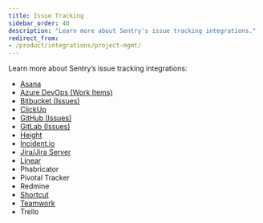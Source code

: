 ```yaml
---
title: Issue Tracking
sidebar_order: 40
description: "Learn more about Sentry's issue tracking integrations."
redirect_from:
- /product/integrations/project-mgmt/
---
```


Learn more about Sentry’s issue tracking integrations:

- [Asana](/product/integrations/issue-tracking/asana/)
- [Azure DevOps (Work Items)](/product/integrations/source-code-mgmt/azure-devops/)
- [Bitbucket (Issues)](/product/integrations/source-code-mgmt/bitbucket/)
- [ClickUp](/product/integrations/issue-tracking/clickup/)
- [GitHub (Issues)](/product/integrations/source-code-mgmt/github/)
- [GitLab (Issues)](/product/integrations/source-code-mgmt/gitlab/)
- [Height](/product/integrations/issue-tracking/height/)
- [Incident.io](/product/integrations/issue-tracking/incidentio/)
- [Jira/Jira Server](/product/integrations/issue-tracking/jira/)
- [Linear](/product/integrations/issue-tracking/linear/)
- Phabricator
- Pivotal Tracker
- Redmine
- [Shortcut](/product/integrations/issue-tracking/shortcut/)
- [Teamwork](/product/integrations/issue-tracking/teamwork/)
- Trello
